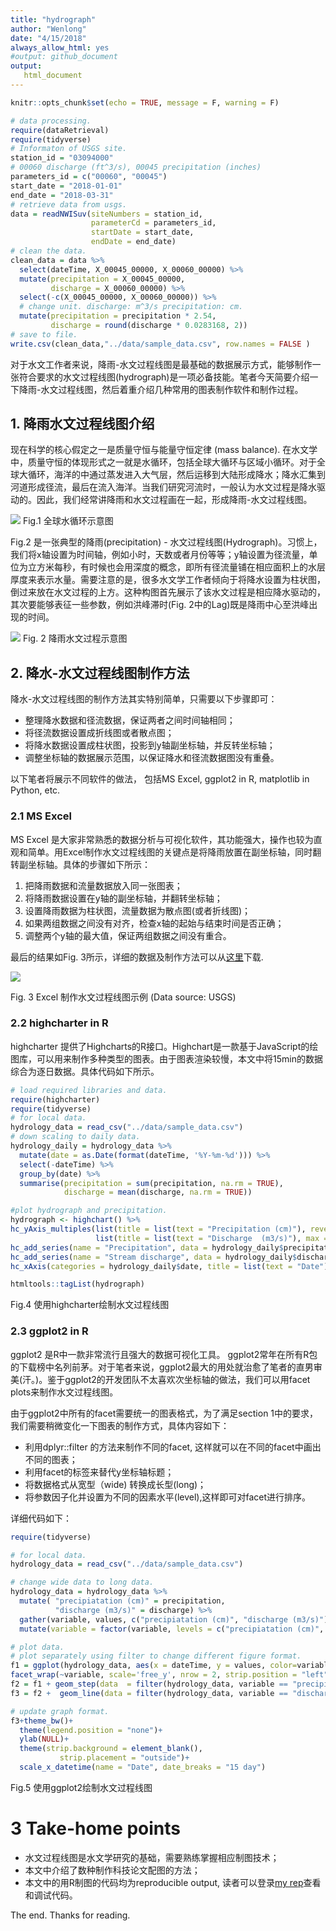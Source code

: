 ```yaml
---
title: "hydrograph"
author: "Wenlong"
date: "4/15/2018"
always_allow_html: yes
#output: github_document
output:
   html_document
---
```


```r
knitr::opts_chunk$set(echo = TRUE, message = F, warning = F)
```

```r
# data processing.
require(dataRetrieval)
require(tidyverse)
# Informaton of USGS site.
station_id = "03094000"
# 00060 discharge (ft^3/s), 00045 precipitation (inches)
parameters_id = c("00060", "00045") 
start_date = "2018-01-01"
end_date = "2018-03-31"
# retrieve data from usgs.
data = readNWISuv(siteNumbers = station_id,
                  parameterCd = parameters_id,
                  startDate = start_date,
                  endDate = end_date)
# clean the data.
clean_data = data %>% 
  select(dateTime, X_00045_00000, X_00060_00000) %>% 
  mutate(precipitation = X_00045_00000,
         discharge = X_00060_00000) %>% 
  select(-c(X_00045_00000, X_00060_00000)) %>% 
  # change unit. discharge: m^3/s precipitation: cm.
  mutate(precipitation = precipitation * 2.54,
         discharge = round(discharge * 0.0283168, 2))
# save to file. 
write.csv(clean_data,"../data/sample_data.csv", row.names = FALSE )
```

对于水文工作者来说，降雨-水文过程线图是最基础的数据展示方式，能够制作一张符合要求的水文过程线图(hydrograph)是一项必备技能。笔者今天简要介绍一下降雨-水文过程线图，然后着重介绍几种常用的图表制作软件和制作过程。

## 1. 降雨水文过程线图介绍

现在科学的核心假定之一是质量守恒与能量守恒定律 (mass balance).  在水文学中，质量守恒的体现形式之一就是水循环，包括全球大循环与区域小循环。对于全球大循环，海洋的中通过蒸发进入大气层，然后运移到大陆形成降水；降水汇集到河道形成径流，最后在流入海洋。当我们研究河流时，一般认为水文过程是降水驱动的。因此，我们经常讲降雨和水文过程画在一起，形成降雨-水文过程线图。

![](http://map.ps123.net/world/UploadFile/201503/2015031023542662.jpg)
Fig.1 全球水循环示意图

Fig.2 是一张典型的降雨(precipitation) - 水文过程线图(Hydrograph)。习惯上，我们将x轴设置为时间轴，例如小时，天数或者月份等等；y轴设置为径流量，单位为立方米每秒，有时候也会用深度的概念，即所有径流量铺在相应面积上的水层厚度来表示水量。需要注意的是，很多水文学工作者倾向于将降水设置为柱状图，倒过来放在水文过程的上方。这种构图首先展示了该水文过程是相应降水驱动的，其次要能够表征一些参数，例如洪峰滞时(Fig. 2中的Lag)既是降雨中心至洪峰出现的时间。

![](http://4.bp.blogspot.com/-52kbcyXSmpI/T4iEqMFMoQI/AAAAAAAACIo/HK-p4Orgy3U/s1600/storm_1.gif)
Fig. 2 降雨水文过程示意图

## 2. 降水-水文过程线图制作方法

降水-水文过程线图的制作方法其实特别简单，只需要以下步骤即可：

* 整理降水数据和径流数据，保证两者之间时间轴相同；
* 将径流数据设置成折线图或者散点图；
* 将降水数据设置成柱状图，投影到y轴副坐标轴，并反转坐标轴；
* 调整坐标轴的数据展示范围，以保证降水和径流数据图没有重叠。

以下笔者将展示不同软件的做法， 包括MS Excel, ggplot2 in R, matplotlib in Python, etc.

### 2.1 MS Excel

MS Excel 是大家非常熟悉的数据分析与可视化软件，其功能强大，操作也较为直观和简单。用Excel制作水文过程线图的关键点是将降雨放置在副坐标轴，同时翻转副坐标轴。具体的步骤如下所示：

1. 把降雨数据和流量数据放入同一张图表；
2. 将降雨数据设置在y轴的副坐标轴，并翻转坐标轴；
3. 设置降雨数据为柱状图，流量数据为散点图(或者折线图)；
4. 如果两组数据之间没有对齐，检查x轴的起始与结束时间是否正确；
5. 调整两个y轴的最大值，保证两组数据之间没有重合。

最后的结果如Fig. 3所示，详细的数据及制作方法可以从[这里](https://github.com/wenlong-liu/wechat_blogs/blob/master/data/sample_data.xlsx)下载.

![](https://github.com/wenlong-liu/wechat_blogs/blob/master/materials/hydrograph.png?raw=true)

Fig. 3 Excel 制作水文过程线图示例 (Data source: USGS)

### 2.2 highcharter in R

highcharter 提供了Highcharts的R接口。Highchart是一款基于JavaScript的绘图库，可以用来制作多种类型的图表。由于图表渲染较慢，本文中将15min的数据综合为逐日数据。具体代码如下所示。


```r
# load required libraries and data.
require(highcharter)
require(tidyverse)
# for local data.
hydrology_data = read_csv("../data/sample_data.csv")
# down scaling to daily data.
hydrology_daily = hydrology_data %>% 
  mutate(date = as.Date(format(dateTime, '%Y-%m-%d'))) %>% 
  select(-dateTime) %>% 
  group_by(date) %>% 
  summarise(precipitation = sum(precipitation, na.rm = TRUE),
            discharge = mean(discharge, na.rm = TRUE)) 

#plot hydrograph and precipitation.  
hydrograph <- highchart() %>% 
hc_yAxis_multiples(list(title = list(text = "Precipitation (cm)"), reversed = TRUE, opposite = TRUE, max = 10), 
                   list(title = list(text = "Discharge  (m3/s)"), max = 200)) %>% 
hc_add_series(name = "Precipitation", data = hydrology_daily$precipitation, type = "column" ) %>% 
hc_add_series(name = "Stream discharge", data = hydrology_daily$discharge, type = "spline", yAxis = 1) %>%
hc_xAxis(categories = hydrology_daily$date, title = list(text = "Date"))

htmltools::tagList(hydrograph)

```

Fig.4 使用highcharter绘制水文过程线图

### 2.3 ggplot2 in R

ggplot2 是R中一款非常流行且强大的数据可视化工具。 ggplot2常年在所有R包的下载榜中名列前茅。对于笔者来说，ggplot2最大的用处就治愈了笔者的直男审美(汗。)。鉴于ggplot2的开发团队不太喜欢次坐标轴的做法，我们可以用facet plots来制作水文过程线图。

由于ggplot2中所有的facet需要统一的图表格式，为了满足section 1中的要求，我们需要稍微变化一下图表的制作方式，具体内容如下：

* 利用dplyr::filter 的方法来制作不同的facet, 这样就可以在不同的facet中画出不同的图表；
* 利用facet的标签来替代y坐标轴标题；
* 将数据格式从宽型（wide) 转换成长型(long)；
* 将参数因子化并设置为不同的因素水平(level),这样即可对facet进行排序。

详细代码如下：

```r
require(tidyverse)

# for local data.
hydrology_data = read_csv("../data/sample_data.csv")

# change wide data to long data.
hydrology_data = hydrology_data %>% 
  mutate( "precipiatation (cm)" = precipitation,
          "discharge (m3/s)" = discharge) %>% 
  gather(variable, values, c("precipiatation (cm)", "discharge (m3/s)")) %>% 
  mutate(variable = factor(variable, levels = c("precipiatation (cm)", "discharge (m3/s)")))

# plot data.
# plot separately using filter to change different figure format.
f1 = ggplot(hydrology_data, aes(x = dateTime, y = values, color=variable))+
facet_wrap(~variable, scale='free_y', nrow = 2, strip.position = "left")
f2 = f1 + geom_step(data  = filter(hydrology_data, variable == "precipiatation (cm)"))
f3 = f2 +  geom_line(data = filter(hydrology_data, variable == "discharge (m3/s)"))

# update graph format.
f3+theme_bw()+
  theme(legend.position = "none")+
  ylab(NULL)+
  theme(strip.background = element_blank(),
           strip.placement = "outside")+
  scale_x_datetime(name = "Date", date_breaks = "15 day")

```

Fig.5 使用ggplot2绘制水文过程线图

# 3 Take-home points

* 水文过程线图是水文学研究的基础，需要熟练掌握相应制图技术；
* 本文中介绍了数种制作科技论文配图的方法；
* 本文中的用R制图的代码均为reproducible output, 读者可以登录[my rep](https://github.com/wenlong-liu/wechat_blogs)查看和调试代码。

The end. Thanks for reading.













